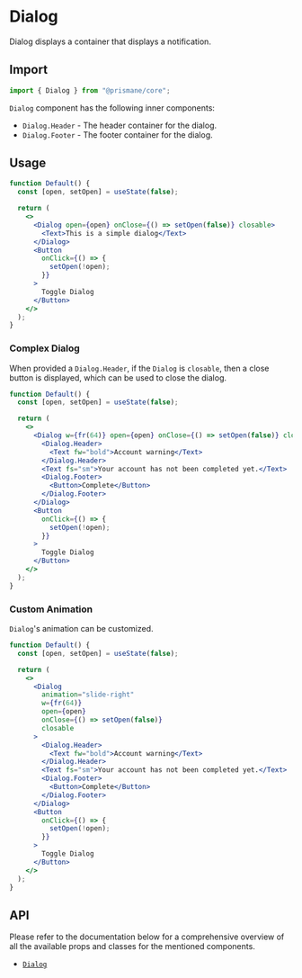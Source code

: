 # Dialog

Dialog displays a container that displays a notification.

## Import

```js
import { Dialog } from "@prismane/core";
```

`Dialog` component has the following inner components:

- `Dialog.Header` - The header container for the dialog.
- `Dialog.Footer` - The footer container for the dialog.

## Usage

```jsx
function Default() {
  const [open, setOpen] = useState(false);

  return (
    <>
      <Dialog open={open} onClose={() => setOpen(false)} closable>
        <Text>This is a simple dialog</Text>
      </Dialog>
      <Button
        onClick={() => {
          setOpen(!open);
        }}
      >
        Toggle Dialog
      </Button>
    </>
  );
}
```

### Complex Dialog

When provided a `Dialog.Header`, if the `Dialog` is `closable`, then a close button is displayed, which can be used to close the dialog.

```jsx
function Default() {
  const [open, setOpen] = useState(false);

  return (
    <>
      <Dialog w={fr(64)} open={open} onClose={() => setOpen(false)} closable>
        <Dialog.Header>
          <Text fw="bold">Account warning</Text>
        </Dialog.Header>
        <Text fs="sm">Your account has not been completed yet.</Text>
        <Dialog.Footer>
          <Button>Complete</Button>
        </Dialog.Footer>
      </Dialog>
      <Button
        onClick={() => {
          setOpen(!open);
        }}
      >
        Toggle Dialog
      </Button>
    </>
  );
}
```

### Custom Animation

`Dialog`'s animation can be customized.

```jsx
function Default() {
  const [open, setOpen] = useState(false);

  return (
    <>
      <Dialog
        animation="slide-right"
        w={fr(64)}
        open={open}
        onClose={() => setOpen(false)}
        closable
      >
        <Dialog.Header>
          <Text fw="bold">Account warning</Text>
        </Dialog.Header>
        <Text fs="sm">Your account has not been completed yet.</Text>
        <Dialog.Footer>
          <Button>Complete</Button>
        </Dialog.Footer>
      </Dialog>
      <Button
        onClick={() => {
          setOpen(!open);
        }}
      >
        Toggle Dialog
      </Button>
    </>
  );
}
```

## API

Please refer to the documentation below for a comprehensive overview of all the available props and classes for the mentioned components.

- [`Dialog`](/docs/components-api/dialog-api)
